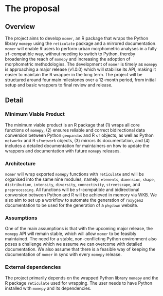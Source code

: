 # The proposal
<!--
How are you going to solve the problem? Include the concrete actions you
will take and an estimated timeline. What are likely failure modes and
how will you recover from them?

This is where the proposal should be outlined.
-->

## Overview
<!--
At a high-level address what your proposal is and how it will address
the problem identified. Highlight any benefits to the R Community that
follow from solving the problem. This should be your most compelling
section.

Include concrete actions you will take and estimated timeline.
-->

<!-- TODO say something about sf-compatibility in the following sentence -->
The project aims to develop `momer`, an R package that wraps the Python library `momepy` using the `reticulate` package and a mirrored documentation. `momer` will enable R users to perform urban morphometric analyses in a fully `sf`-compatible way, without needing to switch to Python, thereby broadening the reach of `momepy` and increasing the adoption of morphometric methodologies. The development of `momer` is timely as `momepy` is approaching a major release (v1.0.0) which will stabilise its API, making it easier to maintain the R wrapper in the long term. The project will be structured around four main milestones over a 12-month period, from initial setup and basic wrappers to final review and release.

## Detail
<!--
Go into more detail about the specifics of the project and how it delivers
against the problem.

Depending on project type the detail section should include:
-->

### Minimum Viable Product

<!--
What is the smallest thing you can build that delivers value to your users?
-->

The minimum viable product is an R package that (1) wraps all core functions of `momepy`, (2) ensures reliable and correct bidirectional data conversion between Python `geopandas` and R `sf` objects, as well as Python `networkx` and R `sfnetwork` objects, (3) mirrors its documentation, and (4) includes a detailed documentation for maintainers on how to update the wrappers and documentation with future `momepy` releases.

### Architecture

<!--
What does the high-level architecture look like?
-->

`momer` will wrap exported `momepy` functions with `reticulate` and will be organised into the same nine modules, namely: `elements`, `dimension`, `shape`, `distribution`, `intensity`, `diversity`, `connectivity`, `streetscape`, and `preprocessing`. All functions will be `sf`-compatible and bidirectional conversion between Python and R will be achieved in memory via WKB. We also aim to set up a workflow to automate the generation of `roxygen2` documentation to be used for the generation of a `pkgdown` website.

### Assumptions

<!--
What assumptions are you making that, if proven false, would invalidate the project?
-->

One of the main assumptions is that with the upcoming major release, the `momepy` API will remain stable, which will allow `momer` to be feasibly maintained. The need for a stable, non-conflicting Python environment also poses a challenge which we assume we can overcome with detailed documentation. We also assume that there is a feasible way of keeping the documentation of `momer` in sync with every `momepy` release.

### External dependencies

<!--
What external dependencies does the project have (e.g. libraries, services, other projects, etc.)?
-->

The project primarily depends on the wrapped Python library `momepy` and the R package `reticulate` used for wrapping. The user needs to have Python installed with `momepy` and its dependencies.
